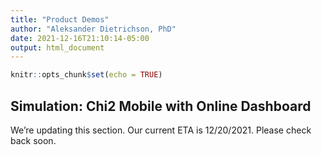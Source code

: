 ```yaml
---
title: "Product Demos"
author: "Aleksander Dietrichson, PhD"
date: 2021-12-16T21:10:14-05:00
output: html_document
---
```


```r
knitr::opts_chunk$set(echo = TRUE)
```

## Simulation: Chi2 Mobile with Online Dashboard

We're updating this section. Our current ETA is 12/20/2021. Please check back soon. 

